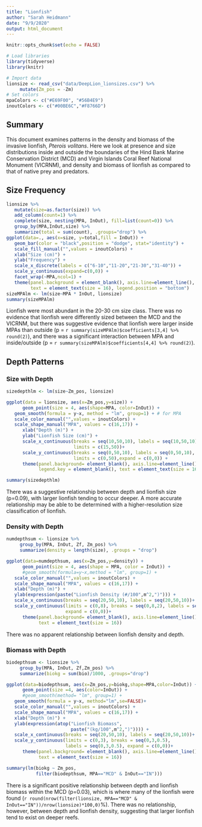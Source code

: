 ```yaml
---
title: "Lionfish"
author: "Sarah Heidmann"
date: "9/9/2020"
output: html_document
---
```


```r
knitr::opts_chunk$set(echo = FALSE)

```
```r
# Load libraries
library(tidyverse)
library(knitr)
```
```r
# Import data
lionsize <- read_csv("data/DeepLion_lionsizes.csv") %>% 
     mutate(Zm_pos = -Zm)
# Set colors
mpaColors <- c("#E69F00", "#56B4E9")
inoutColors <- c("#00BE6C","#F8766D")
```

## Summary

This document examines patterns in the density and biomass of the invasive lionfish, *Pterois volitans*. Here we look at presence and size distributions inside and outside the boundaries of the Hind Bank Marine Conservation District (MCD) and Virgin Islands Coral Reef National Monument (VICRNM), and density and biomass of lionfish as compared to that of native prey and predators.

## Size Frequency

```r
lionsize %>% 
   mutate(size=as.factor(size)) %>% 
   add_column(count=1) %>%
   complete(size, nesting(MPA, InOut), fill=list(count=0)) %>%
   group_by(MPA,InOut,size) %>% 
   summarize(total = sum(count), .groups="drop") %>%
ggplot(data=., aes(x=size, y=total,fill = InOut)) +
   geom_bar(color = "black",position = "dodge", stat="identity") +
   scale_fill_manual("",values = inoutColors) +
   xlab("Size (cm)") +
   ylab("Frequency") +
   scale_x_discrete(labels = c("6-10","11-20","21-30","31-40")) +
   scale_y_continuous(expand=c(0,0)) +
   facet_wrap(~MPA,ncol=1) +
   theme(panel.background = element_blank(), axis.line=element_line(),
         text = element_text(size = 16), legend.position = "bottom")
sizeMPAlm <- lm(size~MPA * InOut, lionsize)
summary(sizeMPAlm)
```

Lionfish were most abundant in the 20-30 cm size class.
There was no evidence that lionfish were differently sized between the MCD and the VICRNM, but there was suggestive evidence that lionfish were larger inside MPAs than outside (p = `r summary(sizeMPAlm)$coefficients[3,4] %>% round(2)`), and there was a significant interaction between MPA and inside/outside (p = `r summary(sizeMPAlm)$coefficients[4,4] %>% round(2)`).

## Depth Patterns

### Size with Depth
```r
sizedepthlm <- lm(size~Zm_pos, lionsize)

ggplot(data = lionsize, aes(x=Zm_pos,y=size)) +
      geom_point(size = 4, aes(shape=MPA, color=InOut)) +
   geom_smooth(formula = y~x, method = "lm", group=1) + # for MPA
   scale_color_manual("",values = inoutColors) +
   scale_shape_manual("MPA", values = c(16,17)) +
      xlab("Depth (m)") +
      ylab("Lionfish Size (cm)") +
      scale_x_continuous(breaks = seq(10,50,10), labels = seq(10,50,10),
                         limits = c(15,50))+
      scale_y_continuous(breaks = seq(0,50,10), labels = seq(0,50,10),
                         limits = c(0,50),expand = c(0,0)) +
      theme(panel.background= element_blank(), axis.line=element_line(),
            legend.key = element_blank(), text = element_text(size = 16))

summary(sizedepthlm)
```
There was a suggestive relationship between depth and lionfish size (p=0.09), with larger lionfish tending to occur deeper. A more accurate relationship may be able to be determined with a higher-resolution size classification of lionfish.

### Density with Depth

```r
numdepthsum <- lionsize %>% 
     group_by(MPA, InOut, Zf, Zm_pos) %>%
     summarize(density = length(size), .groups = "drop")

ggplot(data=numdepthsum, aes(x=Zm_pos,y=density)) +
      geom_point(size = 4, aes(shape = MPA, color = InOut)) +
      #geom_smooth(formula=y~x,method = "lm", group=1) +
   scale_color_manual("",values = inoutColors) +
   scale_shape_manual("MPA", values = c(16,17)) +
   xlab("Depth (m)") +
   ylab(expression(paste("Lionfish Density (#/100",m^2,")"))) +
   scale_x_continuous(breaks = seq(20,50,10), labels = seq(20,50,10))+
   scale_y_continuous(limits = c(0,8), breaks = seq(0,8,2), labels = seq(0,8,2),
                      expand = c(0,0))+
      theme(panel.background= element_blank(), axis.line=element_line(), 
            text = element_text(size = 16))
```

There was no apparent relationship between lionfish density and depth.

### Biomass with Depth
```r
biodepthsum <- lionsize %>%
     group_by(MPA, InOut, Zf,Zm_pos) %>%
     summarize(biokg = sum(bio)/1000, .groups="drop")

ggplot(data=biodepthsum, aes(x=Zm_pos,y=biokg,shape=MPA,color=InOut)) +
      geom_point(size =4, aes(color=InOut)) +
      #geom_smooth(method= "lm", group=1) +
   geom_smooth(formula = y~x, method="lm",se=FALSE)+
   scale_color_manual("",values = inoutColors) +
   scale_shape_manual("MPA", values = c(16,17)) +
   xlab("Depth (m)") +
   ylab(expression(atop("Lionfish Biomass", 
                        paste("(kg/100",m^2,")")))) +
   scale_x_continuous(breaks = seq(20,50,10), labels = seq(20,50,10))+
   scale_y_continuous(limits = c(0,3), breaks = seq(0,3,0.5),
                      labels = seq(0,3,0.5), expand = c(0,0))+
      theme(panel.background= element_blank(), axis.line=element_line(), 
            text = element_text(size = 16))
```
```r
summary(lm(biokg ~ Zm_pos,
           filter(biodepthsum, MPA=="MCD" & InOut=="IN")))
```

There is a significant positive relationship between depth and lionfish biomass within the MCD (p=0.03), which is where many of the lionfish were found (`r round(nrow(filter(lionsize, MPA=="MCD" & InOut=="IN"))/nrow(lionsize)*100,0)`%). There was no relationship, however, between depth and lionfish density, suggesting that larger lionfish tend to exist on deeper reefs.